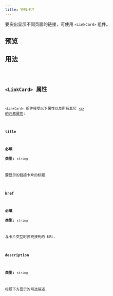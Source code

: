 ```yaml
---
title: 链接卡片
---
```



要突出显示不同页面的链接，可使用 `<LinkCard>` 组件。

## 预览

<LinkCardPreview />

## 用法

<Code code={LinkCardContent} lang="jsx" />

## `<LinkCard>` 属性

`<LinkCard>` 组件接受以下属性以及所有其它 [`<a>` 的元素属性](https://developer.mozilla.org/zh-CN/docs/Web/HTML/Reference/Elements/a):

### `title`

**必填**  
**类型:** `string`

要显示的链接卡片的标题.

### `href`

**必填**  
**类型:** `string`

与卡片交互时要链接到的 URL.

### `description`

**类型:** `string`

标题下方显示的可选描述.